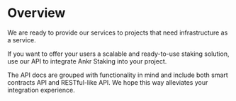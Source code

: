 
# Overview

We are ready to provide our services to projects that need infrastructure as a service.

If you want to offer your users a scalable and ready-to-use staking solution, use our API to integrate Ankr Staking into your project.

<Callout>
The API docs are grouped with functionality in mind and include both smart contracts API and RESTful-like API. We hope this way alleviates your integration experience.
</Callout>